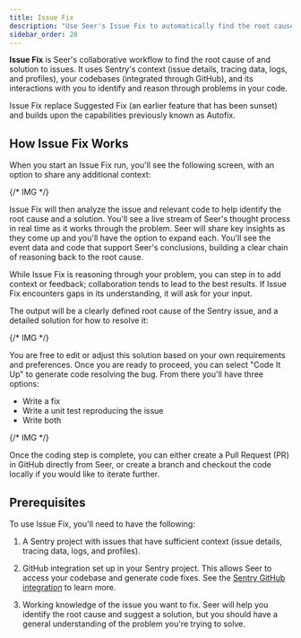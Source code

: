 ```yaml
---
title: Issue Fix
description: "Use Seer's Issue Fix to automatically find the root cause of issues and generate code fixes."
sidebar_order: 20
---
```


**Issue Fix** is Seer's collaborative workflow to find the root cause of and solution to issues. It uses Sentry's context (issue details, tracing data, logs, and profiles), your codebases (integrated through GitHub), and its interactions with you to identify and reason through problems in your code.

<Alert>
Issue Fix replace Suggested Fix (an earlier feature that has been sunset) and builds upon the capabilities previously known as Autofix.
</Alert>

## How Issue Fix Works

When you start an Issue Fix run, you'll see the following screen, with an option to share any additional context:

{/* IMG */}

Issue Fix will then analyze the issue and relevant code to help identify the root cause and a solution. You'll see a live stream of Seer's thought process in real time as it works through the problem. Seer will share key insights as they come up and you'll have the option to expand each. You'll see the event data and code that support Seer's conclusions, building a clear chain of reasoning back to the root cause.

While Issue Fix is reasoning through your problem, you can step in to add context or feedback; collaboration tends to lead to the best results. If Issue Fix encounters gaps in its understanding, it will ask for your input.

The output will be a clearly defined root cause of the Sentry issue, and a detailed solution for how to resolve it:

{/* IMG */}

You are free to edit or adjust this solution based on your own requirements and preferences. Once you are ready to proceed, you can select "Code It Up" to generate code resolving the bug. From there you'll have three options:

- Write a fix
- Write a unit test reproducing the issue
- Write both

{/* IMG */}

Once the coding step is complete, you can either create a Pull Request (PR) in GitHub directly from Seer, or create a branch and checkout the code locally if you would like to iterate further.

## Prerequisites

To use Issue Fix, you'll need to have the following:

1. A Sentry project with issues that have sufficient context (issue details, tracing data, logs, and profiles).

2. GitHub integration set up in your Sentry project. This allows Seer to access your codebase and generate code fixes. See the [Sentry GitHub integration](/organization/integrations/source-code-mgmt/github/) to learn more.

3. Working knowledge of the issue you want to fix. Seer will help you identify the root cause and suggest a solution, but you should have a general understanding of the problem you're trying to solve.

